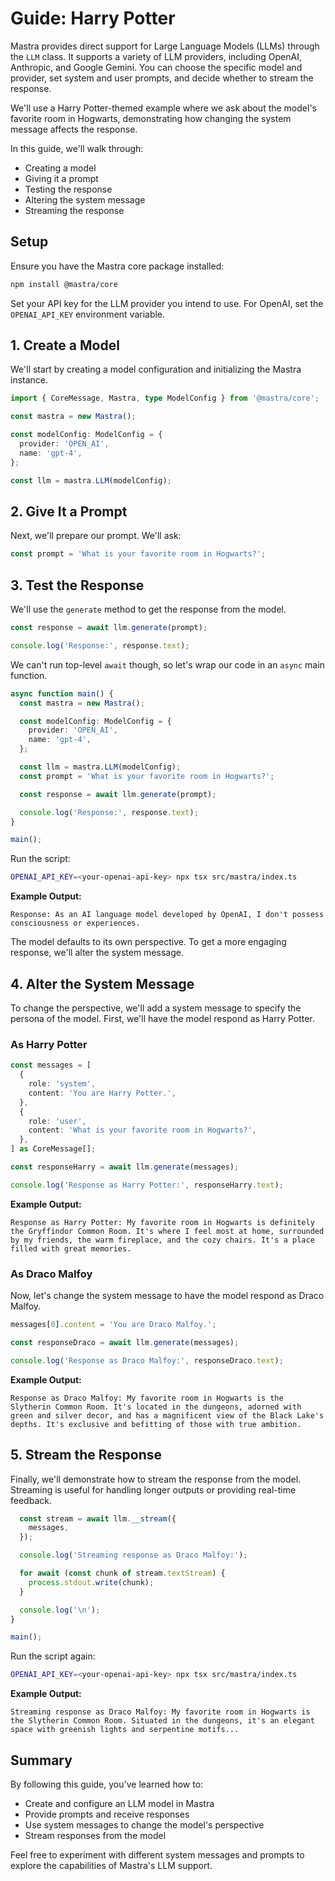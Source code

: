  # Guide: Harry Potter

Mastra provides direct support for Large Language Models (LLMs) through the `LLM` class. It supports a variety of LLM providers, including OpenAI, Anthropic, and Google Gemini. You can choose the specific model and provider, set system and user prompts, and decide whether to stream the response.

We'll use a Harry Potter-themed example where we ask about the model's favorite room in Hogwarts, demonstrating how changing the system message affects the response.

In this guide, we'll walk through:

- Creating a model
- Giving it a prompt
- Testing the response
- Altering the system message
- Streaming the response

## Setup

Ensure you have the Mastra core package installed:

```bash copy
npm install @mastra/core
```

Set your API key for the LLM provider you intend to use. For OpenAI, set the `OPENAI_API_KEY` environment variable.

## 1. Create a Model

We'll start by creating a model configuration and initializing the Mastra instance.

```typescript
import { CoreMessage, Mastra, type ModelConfig } from '@mastra/core';

const mastra = new Mastra();

const modelConfig: ModelConfig = {
  provider: 'OPEN_AI',
  name: 'gpt-4',
};

const llm = mastra.LLM(modelConfig);
```

## 2. Give It a Prompt

Next, we'll prepare our prompt. We'll ask:

```typescript
const prompt = 'What is your favorite room in Hogwarts?';
```

## 3. Test the Response

We'll use the `generate` method to get the response from the model.

```typescript
const response = await llm.generate(prompt);

console.log('Response:', response.text);
```

We can't run top-level `await` though, so let's wrap our code in an `async` main function.

```typescript filename="src/mastra/index.ts"
async function main() {
  const mastra = new Mastra();

  const modelConfig: ModelConfig = {
    provider: 'OPEN_AI',
    name: 'gpt-4',
  };

  const llm = mastra.LLM(modelConfig);
  const prompt = 'What is your favorite room in Hogwarts?';

  const response = await llm.generate(prompt);

  console.log('Response:', response.text);
}

main();
```

Run the script:

```bash copy
OPENAI_API_KEY=<your-openai-api-key> npx tsx src/mastra/index.ts
```

**Example Output:**

```
Response: As an AI language model developed by OpenAI, I don't possess consciousness or experiences.
```

The model defaults to its own perspective. To get a more engaging response, we'll alter the system message.

## 4. Alter the System Message

To change the perspective, we'll add a system message to specify the persona of the model. First, we'll have the model respond as Harry Potter.

### As Harry Potter

```typescript
const messages = [
  {
    role: 'system',
    content: 'You are Harry Potter.',
  },
  {
    role: 'user',
    content: 'What is your favorite room in Hogwarts?',
  },
] as CoreMessage[];

const responseHarry = await llm.generate(messages);

console.log('Response as Harry Potter:', responseHarry.text);
```

**Example Output:**

```
Response as Harry Potter: My favorite room in Hogwarts is definitely the Gryffindor Common Room. It's where I feel most at home, surrounded by my friends, the warm fireplace, and the cozy chairs. It's a place filled with great memories.
```

### As Draco Malfoy

Now, let's change the system message to have the model respond as Draco Malfoy.

```typescript
messages[0].content = 'You are Draco Malfoy.';

const responseDraco = await llm.generate(messages);

console.log('Response as Draco Malfoy:', responseDraco.text);
```

**Example Output:**

```
Response as Draco Malfoy: My favorite room in Hogwarts is the Slytherin Common Room. It's located in the dungeons, adorned with green and silver decor, and has a magnificent view of the Black Lake's depths. It's exclusive and befitting of those with true ambition.
```

## 5. Stream the Response

Finally, we'll demonstrate how to stream the response from the model. Streaming is useful for handling longer outputs or providing real-time feedback.

```typescript
  const stream = await llm.__stream({
    messages,
  });

  console.log('Streaming response as Draco Malfoy:');

  for await (const chunk of stream.textStream) {
    process.stdout.write(chunk);
  }

  console.log('\n');
}

main();
```

Run the script again:

```bash copy
OPENAI_API_KEY=<your-openai-api-key> npx tsx src/mastra/index.ts
```

**Example Output:**

```
Streaming response as Draco Malfoy: My favorite room in Hogwarts is the Slytherin Common Room. Situated in the dungeons, it's an elegant space with greenish lights and serpentine motifs...
```

## Summary

By following this guide, you've learned how to:

- Create and configure an LLM model in Mastra
- Provide prompts and receive responses
- Use system messages to change the model's perspective
- Stream responses from the model

Feel free to experiment with different system messages and prompts to explore the capabilities of Mastra's LLM support.
